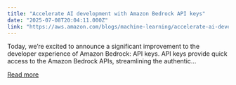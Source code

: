 ```yaml
---
title: "Accelerate AI development with Amazon Bedrock API keys"
date: "2025-07-08T20:04:11.000Z"
link: "https://aws.amazon.com/blogs/machine-learning/accelerate-ai-development-with-amazon-bedrock-api-keys/"
---
```


Today, we’re excited to announce a significant improvement to the developer experience of Amazon Bedrock: API keys. API keys provide quick access to the Amazon Bedrock APIs, streamlining the authentic...

[Read more](https://aws.amazon.com/blogs/machine-learning/accelerate-ai-development-with-amazon-bedrock-api-keys/)
